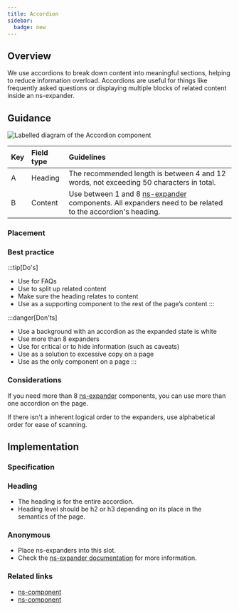 ```yaml
---
title: Accordion
sidebar:
  badge: new
---
```





## Overview

<CompDetails name={componentName} />

We use accordions to break down content into meaningful sections, helping to reduce information overload. Accordions are useful for things like frequently asked questions or displaying multiple blocks of related content inside an ns-expander.

<ExampleViewer>
  <ExampleStandard slot="template" />
</ExampleViewer>

## Guidance

![Labelled diagram of the Accordion component](../../../assets/components/accordion/content-guidance.webp)

| Key | Field type | Guidelines |
| :--- | :--- | :--- |
| A | Heading | The recommended length is between 4 and 12 words, not exceeding 50 characters in total.  |
| B | Content | Use between 1 and 8 [ns-expander](/components/ns-expander) components. All expanders need to be related to the accordion's heading.|

### Placement

<Placement name={componentName}/>

### Best practice

:::tip[Do's]
- Use for FAQs
- Use to split up related content
- Make sure the heading relates to content
- Use as a supporting component to the rest of the page’s content
:::

:::danger[Don'ts]
- Use a background with an accordion as the expanded state is white
- Use more than 8 expanders
- Use for critical or to hide information (such as caveats)
- Use as a solution to excessive copy on a page
- Use as the only component on a page
:::

### Considerations

If you need more than 8 [ns-expander](/components/ns-expander) components, you can use more than one accordion on the page.

If there isn't a inherent logical order to the expanders, use alphabetical order for ease of scanning.

## Implementation

### Specification

<Specification name={componentName} />

### Heading

- The heading is for the entire accordion.
- Heading level should be h2 or h3 depending on its place in the semantics of the page.

### Anonymous

- Place ns-expanders into this slot.
- Check the [ns-expander documentation](/components/ns-expander) for more information.

### Related links

- [ns-component](#!)
- [ns-component](#!)
